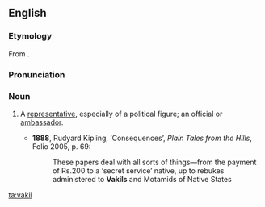 ==English==
===Etymology===
From {{Urd.}} {{term|وكيل||tr=wakil|sc=URchar}}.

===Pronunciation===
{{IPA|/vəˈkiːl/}}

===Noun===
{{en-noun}}

# {{India}} A [[representative]], especially of a political figure; an official or [[ambassador]].
#*'''1888''', Rudyard Kipling, ‘Consequences’, ''Plain Tales from the Hills'', Folio 2005, p. 69:
#*:These papers deal with all sorts of things—from the payment of Rs.200 to a ‘secret service’ native, up to rebukes administered to '''Vakils''' and Motamids of Native States

[[ta:vakil]]